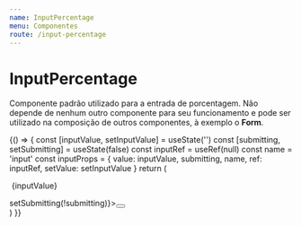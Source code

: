 ```yaml
---
name: InputPercentage
menu: Componentes
route: /input-percentage
---
```



# InputPercentage
Componente padrão utilizado para a entrada de porcentagem. Não depende de nenhum outro componente para seu funcionamento e pode ser utilizado na composição de outros componentes, à exemplo o **Form**.

<Playground>
    {() => {
        const [inputValue, setInputValue] = useState('')
        const [submitting, setSubmitting] = useState(false)
        const inputRef = useRef(null)
        const name = 'input'
        const inputProps = { value: inputValue, submitting, name, ref: inputRef, setValue: setInputValue }
        return (
            <div style={{...containerDocz, height: '180px'}}>
                <p>&nbsp;{inputValue}</p>
                <InputPercentage {...inputProps} />
                <div style={{ display: 'grid', marginTop: '40px' }} onClick={() => setSubmitting(!submitting)}><Button type='submit' cta='Disable input' /></div>
            </div>
        )
    }}
</Playground>

<Props of={InputPercentage} />
